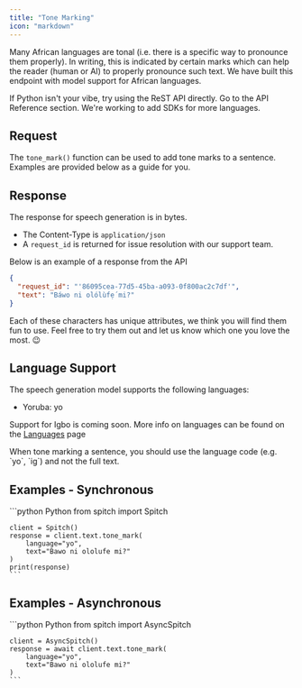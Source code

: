```yaml
---
title: "Tone Marking"
icon: "markdown"
---
```


Many African languages are tonal (i.e. there is a specific way to pronounce them properly). In writing, this is indicated by certain marks which can help the reader (human or AI) to properly pronounce such text.
We have built this endpoint with model support for African languages.

<Tip>
    If Python isn't your vibe, try using the ReST API directly. Go to the API Reference section.
    We're working to add SDKs for more languages.
</Tip>

## Request
The `tone_mark()` function can be used to add tone marks to a sentence. Examples are provided below as a guide for you.

## Response
The response for speech generation is in bytes.
* The Content-Type is `application/json`
* A `request_id` is returned for issue resolution with our support team.

Below is an example of a response from the API
```json
{
  "request_id": "'86095cea-77d5-45ba-a093-0f800ac2c7df'",
  "text": "Báwo ni olólùfẹ́ mi?"
}
```

Each of these characters has unique attributes, we think you will find them fun to use. Feel free to try them out and let us know which one you love the most. 😉

## Language Support
The speech generation model supports the following languages:
- Yoruba: yo

Support for Igbo is coming soon.
More info on languages can be found on the [Languages](/concepts/languages) page

<Note>
    When tone marking a sentence, you should use the language code (e.g. `yo`, `ig`) and not the full text.
</Note>

## Examples - Synchronous
<CodeGroup>
    ```python Python
    from spitch import Spitch

    client = Spitch()
    response = client.text.tone_mark(
        language="yo",
        text="Bawo ni ololufe mi?"
    )
    print(response)
    ```
</CodeGroup>


## Examples - Asynchronous
<CodeGroup>
    ```python Python
    from spitch import AsyncSpitch

    client = AsyncSpitch()
    response = await client.text.tone_mark(
        language="yo",
        text="Bawo ni ololufe mi?"
    )
    ```
</CodeGroup>
